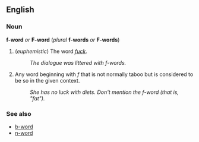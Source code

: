 ==English==
===Noun===
'''f-word''' ''or'' '''F-word''' (''plural'' '''f-words''' ''or'' '''F-words''')

#(''euphemistic'') The word ''[[fuck]]''.
#:''The dialogue was littered with f-words.''
#Any word beginning with ''f'' that is not normally taboo but is considered to be so in the given context.
#:''She has no luck with diets.  Don't mention the f-word (that is, "fat").''

===See also===
*[[b-word]]
*[[n-word]]